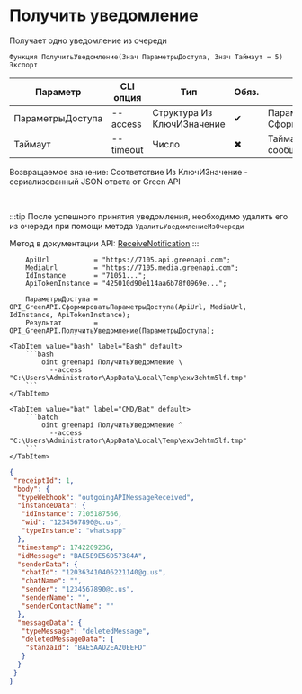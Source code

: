 ﻿---
sidebar_position: 1
---


# Получить уведомление
 Получает одно уведомление из очереди



`Функция ПолучитьУведомление(Знач ПараметрыДоступа, Знач Таймаут = 5) Экспорт`

  | Параметр | CLI опция | Тип | Обяз. | Назначение |
  |-|-|-|-|-|
  | ПараметрыДоступа | --access | Структура Из КлючИЗначение | &#x2714; | Параметры доступа. См. СформироватьПараметрыДоступа |
  | Таймаут | --timeout | Число | &#x2716; | Таймаут ожидания новых сообщений при пустой очереди |

  
  Возвращаемое значение:   Соответствие Из КлючИЗначение - сериализованный JSON ответа от Green API

<br/>

:::tip
После успешного принятия уведомления, необходимо удалить его из очереди при помощи метода `УдалитьУведомлениеИзОчереди`

Метод в документации API: [ReceiveNotification](https://green-api.com/docs/api/receiving/technology-http-api/ReceiveNotification/)
:::
<br/>



```bsl title="Пример использования для 1С:Предприятие/OneScript"
    ApiUrl           = "https://7105.api.greenapi.com";
    MediaUrl         = "https://7105.media.greenapi.com";
    IdInstance       = "71051...";
    ApiTokenInstance = "425010d90e114aa6b78f0969e...";

    ПараметрыДоступа = OPI_GreenAPI.СформироватьПараметрыДоступа(ApiUrl, MediaUrl, IdInstance, ApiTokenInstance);
    Результат        = OPI_GreenAPI.ПолучитьУведомление(ПараметрыДоступа);
```
    

 <Tabs>
  
    <TabItem value="bash" label="Bash" default>
        ```bash
            oint greenapi ПолучитьУведомление \
              --access "C:\Users\Administrator\AppData\Local\Temp\exv3ehtm5lf.tmp"
        ```
    </TabItem>
  
    <TabItem value="bat" label="CMD/Bat" default>
        ```batch
            oint greenapi ПолучитьУведомление ^
              --access "C:\Users\Administrator\AppData\Local\Temp\exv3ehtm5lf.tmp"
        ```
    </TabItem>
</Tabs>


```json title="Результат"
{
 "receiptId": 1,
 "body": {
  "typeWebhook": "outgoingAPIMessageReceived",
  "instanceData": {
   "idInstance": 7105187566,
   "wid": "1234567890@c.us",
   "typeInstance": "whatsapp"
  },
  "timestamp": 1742209236,
  "idMessage": "BAE5E9E56D57384A",
  "senderData": {
   "chatId": "120363410406221140@g.us",
   "chatName": "",
   "sender": "1234567890@c.us",
   "senderName": "",
   "senderContactName": ""
  },
  "messageData": {
   "typeMessage": "deletedMessage",
   "deletedMessageData": {
    "stanzaId": "BAE5AAD2EA20EEFD"
   }
  }
 }
}
```
